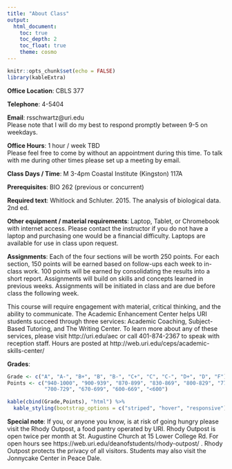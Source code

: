 ```yaml
---
title: "About Class"
output: 
  html_document:
    toc: true
    toc_depth: 2
    toc_float: true
    theme: cosmo
---
```


```r
knitr::opts_chunk$set(echo = FALSE)
library(kableExtra)
```

**Office Location**: CBLS 377

**Telephone**: 4-5404

**Email**: rsschwartz@uri.edu  
Please note that I will do my best to respond promptly between 9-5 on weekdays.

**Office Hours**: 1 hour / week TBD  
Please feel free to come by without an appointment during this time. To talk with me during other times please set up a meeting by email.

**Class Days / Time**: M 3-4pm Coastal Institute (Kingston) 117A

**Prerequisites**: BIO 262 (previous or concurrent)

**Required text**:
Whitlock and Schluter. 2015. The analysis of biological data. 2nd ed.

**Other equipment / material requirements**:
Laptop, Tablet, or Chromebook with internet access. Please contact the instructor if you do not have a laptop and purchasing one would be a financial difficulty. Laptops are available for use in class upon request.

**Assignments**:
Each of the four sections will be worth 250 points. For each section, 150 points will be earned based on follow-ups each week to in-class work. 100 points will be earned by consolidating the results into a short report. Assignments will build on skills and concepts learned in previous weeks. Assignments will be initiated in class and are due before class the following week.

This course will require engagement with material, critical thinking, and the ability to communicate. The Academic Enhancement Center helps URI students succeed through three services: Academic Coaching, Subject-Based Tutoring, and The Writing Center. To learn more about any of these services, please visit http://uri.edu/aec or call 401-874-2367 to speak with reception staff. Hours are posted at http://web.uri.edu/ceps/academic-skills-center/

**Grades**:

```r
Grade <- c("A", "A-", "B+", "B", "B-", "C+", "C", "C-", "D+", "D", "F") 
Points <- c("940-1000", "900-939", "870-899", "830-869", "800-829", "770-799", "730-769", 
            "700-729", "670-699", "600-669", "<600")

kable(cbind(Grade,Points), "html") %>%  
  kable_styling(bootstrap_options = c("striped", "hover", "responsive"))

```

**Special note**:
If you, or anyone you know, is at risk of going hungry please visit the Rhody Outpost, a food pantry operated by URI. Rhody Outpost is open twice per month at St. Augustine Church at 15 Lower College Rd. For open hours see https://web.uri.edu/deanofstudents/rhody-outpost/ . Rhody Outpost protects the privacy of all visitors. Students may also visit the Jonnycake Center in Peace Dale.